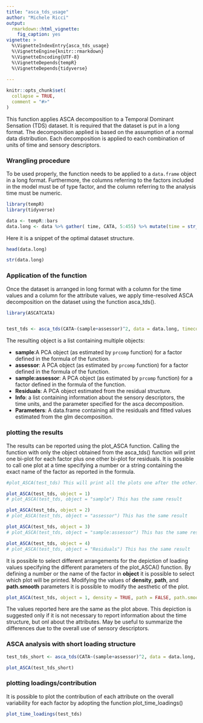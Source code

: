 ---
title: "asca_tds_usage"
author: "Michele Ricci"
output: 
  rmarkdown::html_vignette:
    fig_caption: yes
vignette: >
  %\VignetteIndexEntry{asca_tds_usage}
  %\VignetteEngine{knitr::rmarkdown}
  %\VignetteEncoding{UTF-8}
  %\VignetteDepends{tempR}
  %\VignetteDepends{tidyverse}
  
---

```{r setup, include = FALSE}
knitr::opts_chunk$set(
  collapse = TRUE,
  comment = "#>"
)
```

This function applies ASCA decomposition to a Temporal Dominant Sensation (TDS) dataset. It is required that the dataset is put in a long format. The decomposition applied is based on the assumption of a normal data distribution. Each decomposition is applied to each combination of units of time and sensory descriptors. 

### Wrangling procedure
To be used properly, the function needs to be applied to a `data.frame` object in a long format.
Furthermore, the columns referring to the factors included in the model must be of type factor, and the column referring to the analysis time must be numeric.


```{r}
library(tempR)
library(tidyverse)

data <- tempR::bars
data.long <- data %>% gather( time, CATA, 5:455) %>% mutate(time = str_remove(time, "time_") %>% str_remove(., "s$"))

```


Here it is a snippet of the optimal dataset structure.

```{r}
head(data.long)

str(data.long)
```


### Application of the function

Once the dataset is arranged in long format with a column for the time values and a column for the attribute values, we apply time-resolved ASCA decomposition on the dataset using the function asca_tds().

```{r}
library(ASCATCATA)


test_tds <- asca_tds(CATA~(sample+assessor)^2, data = data.long, timecol = "time", attributes = "attribute")
```


The resulting object is a list containing multiple objects:

* **sample**:A PCA object (as estimated by `prcomp` function) for a factor defined in the formula of the function.
* **assessor**: A PCA object (as estimated by `prcomp` function) for a factor defined in the formula of the function.
* **sample:assessor**: A PCA object (as estimated by `prcomp` function) for a factor defined in the formula of the function.
* **Residuals**: A PCA object estimated from the residual structure.
* **Info**: a list containing information about the sensory descriptors, the time units, and the parameter specified for the asca decomposition.
* **Parameters**: A data.frame containing all the residuals and fitted values estimated from the glm decomposition.






### plotting the results



The results can be reported using the plot_ASCA function. Calling the function with only the object obtained from the asca_tds() function will print one bi-plot for each factor plus one other bi-plot for residuals. It is possible to call one plot at a time specifying a number or a string containing the exact name of the factor as reported in the formula.


``` {r , fig.dim = c(8, 6)}
#plot_ASCA(test_tds) This will print all the plots one after the other.

plot_ASCA(test_tds, object = 1)
# plot_ASCA(test_tds, object = "sample") This has the same result

```



``` {r , fig.dim = c(8, 6) }

plot_ASCA(test_tds, object = 2)
# plot_ASCA(test_tds, object = "assessor") This has the same result

```


```{r , fig.dim = c(8, 6)}
plot_ASCA(test_tds, object = 3)
# plot_ASCA(test_tds, object = "sample:assessor") This has the same result
```



```{r , fig.dim = c(8, 6)}
plot_ASCA(test_tds, object = 4)
# plot_ASCA(test_tds, object = "Residuals") This has the same result
```

It is possible to select different arrangements for the depiction of loading values specifying the different parameters of the plot_ASCA() function. 
By defining a number or the name of the factor in **object** it is possible to select which plot will be printed. Modifying the values of **density**, **path**, and **path.smooth** parameters it is possible to modify the aesthetic of the plot.

```{r , fig.dim = c(8, 6)}
plot_ASCA(test_tds, object = 1, density = TRUE, path = FALSE, path.smooth = FALSE)
```

The values reported here are the same as the plot above. This depiction is suggested only if it is not necessary to report information about the time structure, but onl about the attributes. 
May be useful to summarize the differences due to the overall use of sensory descriptors.


### ASCA analysis with short loading structure 

```{r , fig.dim = c(8, 6)}
test_tds_short <- asca_tds(CATA~(sample+assessor)^2, data = data.long, timecol = "time", attributes = "attribute", loadings.time.structure = "short")

```



```{r , fig.dim = c(8, 6)}

plot_ASCA(test_tds_short)

```


### plotting loadings/contribution

It is possible to plot the contribution of each attribute on the overall variability for each factor by adopting the function plot_time_loadings()


```{r , fig.dim = c(8, 6)}

plot_time_loadings(test_tds)

```




